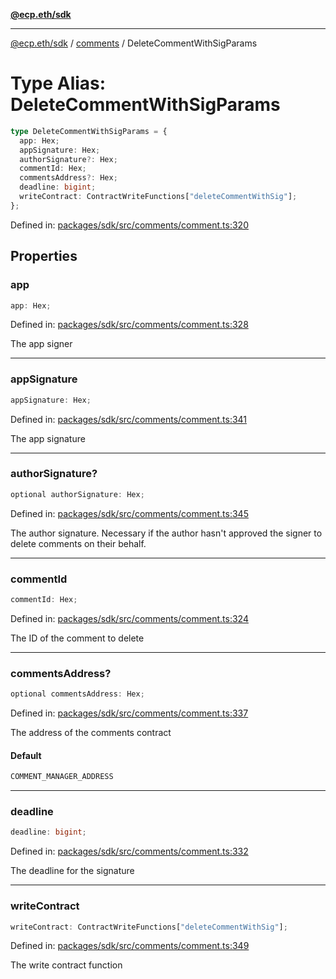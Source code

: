 [**@ecp.eth/sdk**](../../index.mdx)

***

[@ecp.eth/sdk](/sdk-reference/index.mdx) / [comments](/sdk-reference/comments/index.mdx) / DeleteCommentWithSigParams

# Type Alias: DeleteCommentWithSigParams

```ts
type DeleteCommentWithSigParams = {
  app: Hex;
  appSignature: Hex;
  authorSignature?: Hex;
  commentId: Hex;
  commentsAddress?: Hex;
  deadline: bigint;
  writeContract: ContractWriteFunctions["deleteCommentWithSig"];
};
```

Defined in: [packages/sdk/src/comments/comment.ts:320](https://github.com/ecp-eth/comments-monorepo/blob/main/packages/sdk/src/comments/comment.ts#L320)

## Properties

### app

```ts
app: Hex;
```

Defined in: [packages/sdk/src/comments/comment.ts:328](https://github.com/ecp-eth/comments-monorepo/blob/main/packages/sdk/src/comments/comment.ts#L328)

The app signer

***

### appSignature

```ts
appSignature: Hex;
```

Defined in: [packages/sdk/src/comments/comment.ts:341](https://github.com/ecp-eth/comments-monorepo/blob/main/packages/sdk/src/comments/comment.ts#L341)

The app signature

***

### authorSignature?

```ts
optional authorSignature: Hex;
```

Defined in: [packages/sdk/src/comments/comment.ts:345](https://github.com/ecp-eth/comments-monorepo/blob/main/packages/sdk/src/comments/comment.ts#L345)

The author signature. Necessary if the author hasn't approved the signer to delete comments on their behalf.

***

### commentId

```ts
commentId: Hex;
```

Defined in: [packages/sdk/src/comments/comment.ts:324](https://github.com/ecp-eth/comments-monorepo/blob/main/packages/sdk/src/comments/comment.ts#L324)

The ID of the comment to delete

***

### commentsAddress?

```ts
optional commentsAddress: Hex;
```

Defined in: [packages/sdk/src/comments/comment.ts:337](https://github.com/ecp-eth/comments-monorepo/blob/main/packages/sdk/src/comments/comment.ts#L337)

The address of the comments contract

#### Default

```ts
COMMENT_MANAGER_ADDRESS
```

***

### deadline

```ts
deadline: bigint;
```

Defined in: [packages/sdk/src/comments/comment.ts:332](https://github.com/ecp-eth/comments-monorepo/blob/main/packages/sdk/src/comments/comment.ts#L332)

The deadline for the signature

***

### writeContract

```ts
writeContract: ContractWriteFunctions["deleteCommentWithSig"];
```

Defined in: [packages/sdk/src/comments/comment.ts:349](https://github.com/ecp-eth/comments-monorepo/blob/main/packages/sdk/src/comments/comment.ts#L349)

The write contract function
